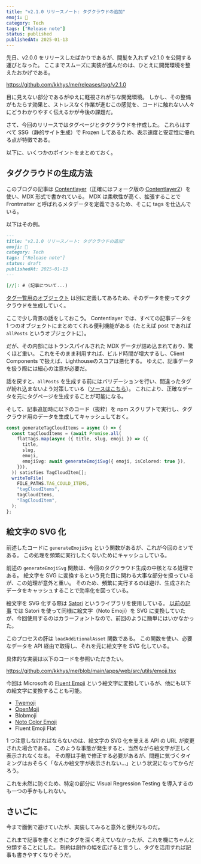 ```yaml
---
title: "v2.1.0 リリースノート: タグクラウドの追加"
emoji: 🚀
category: Tech
tags: ["Release note"]
status: published
publishedAt: 2025-01-13
---
```


先日、v2.0.0 をリリースしたばかりであるが、間髪を入れず v2.1.0 を公開する運びとなった。
ここまでスムーズに実装が進んだのは、ひとえに開発環境を整えたおかげである。

https://github.com/kkhys/me/releases/tag/v2.1.0

目に見えない部分であるがゆえに軽視されがちな開発環境。
しかし、その整備がもたらす効果と、ストレスなく作業が進むこの感覚を、コードに触れない人々にどうわかりやすく伝えるかが今後の課題だ。

さて、今回のリリースではタグページとタグクラウドを作成した。
これらはすべて SSG（静的サイト生成）で Frozen してあるため、表示速度と安定性に優れる点が特徴である。

以下に、いくつかのポイントをまとめておく。

## タグクラウドの生成方法

このブログの記事は [Contentlayer](https://contentlayer.dev)（正確にはフォーク版の [Contentlayer2](https://github.com/timlrx/contentlayer2)）を使い、MDX 形式で書かれている。
MDX は柔軟性が高く、拡張することで Frontmatter と呼ばれるメタデータを定義できるため、そこに tags を仕込んでいる。

以下はその例。

```markdown title="index.mdx"
---
title: "v2.1.0 リリースノート: タグクラウドの追加"
emoji: 🚀
category: Tech
tags: ["Release note"]
status: draft
publishedAt: 2025-01-13
---

[//]: # (記事について...)
```

[タグ一覧用のオブジェクト](https://github.com/kkhys/me/blob/7764caf5f3a4e3b7514103af7eabf442f31c0ef1/apps/web/src/config/tag.ts) は別に定義してあるため、そのデータを使ってタグクラウドを生成していく。

ここで少し背景の話をしておこう。
Contentlayer では、すべての記事データを 1 つのオブジェクトにまとめてくれる便利機能がある（たとえば post であれば `allPosts` というオブジェクトに）。

だが、その内部にはトランスパイルされた MDX データが詰め込まれており、驚くほど重い。
これをそのまま利用すれば、ビルド時間が増大するし、Client Components で扱えば、Lighthouseのスコアは悪化する。
ゆえに、記事データを扱う際には細心の注意が必要だ。

話を戻すと、`allPosts` を生成する前にはバリデーションを行い、間違ったタグが紛れ込まないよう対策している（[ソースはこちら](https://github.com/kkhys/me/blob/7764caf5f3a4e3b7514103af7eabf442f31c0ef1/apps/web/contentlayer.config.ts#L224-L230)）。
これにより、正確なデータを元にタグページを生成することが可能になる。

そして、記事追加時に以下のコード（抜粋）を npm スクリプトで実行し、タグクラウド用のデータを生成してキャッシュしておく。

```ts title="pre-build.ts" showLineNumbers
const generateTagCloudItems = async () => {
  const tagCloudItems = (await Promise.all(
    flatTags.map(async ({ title, slug, emoji }) => ({
      title,
      slug,
      emoji,
      emojiSvg: await generateEmojiSvg({ emoji, isColored: true }),
    })),
  )) satisfies TagCloudItem[];
  writeToFile(
    FILE_PATHS.TAG_COULD_ITEMS,
    "tagCloudItems",
    tagCloudItems,
    "TagCloudItem",
  );
};
```

## 絵文字の SVG 化

前述したコードに `generateEmojiSvg` という関数があるが、これが今回のミソである。
この処理を頻繁に実行したくないためにキャッシュしている。

前述の `generateEmojiSvg` 関数は、今回のタグクラウド生成の中核となる処理である。
絵文字を SVG に変換するという見た目に関わる大事な部分を担っているが、この処理が意外と重い。
そのため、頻繁に実行するのは避け、生成されたデータをキャッシュすることで効率化を図っている。

絵文字を SVG 化する際は [Satori](https://github.com/vercel/satori) というライブラリを使用している。
[以前の記事](/posts/p15e6x7) では Satori を使って同様に絵文字（Noto Emoji）を SVG に変換していたが、今回使用するのはカラーフォントなので、前回のように簡単にはいかなかった。

このプロセスの肝は `loadAdditionalAsset` 関数である。
この関数を使い、必要なデータを API 経由で取得し、それを元に絵文字を SVG 化している。

具体的な実装は以下のコードを参照いただきたい。

https://github.com/kkhys/me/blob/main/apps/web/src/utils/emoji.tsx

今回は Microsoft の [Fluent Emoji](https://fluentemoji.com) という絵文字に変換しているが、他にも以下の絵文字に変換することも可能。

- [Twemoji](https://github.com/twitter/twemoji)
- [OpenMoji](https://openmoji.org)
- Blobmoji
- [Noto Color Emoji](https://fonts.google.com/noto/specimen/Noto+Color+Emoji)
- Fluent Emoji Flat

1 つ注意しなければならないのは、絵文字の SVG 化を支える API の URL が変更された場合である。
このような事態が発生すると、当然ながら絵文字が正しく表示されなくなる。
その際は手動で修正する必要があるが、問題に気づくタイミングはおそらく「なんか絵文字が表示されない…」という状況になってからだろう。

これを未然に防ぐため、特定の部分に Visual Regression Testing を導入するのも一つの手かもしれない。

## さいごに

今まで面倒で避けていたが、実装してみると意外と便利なものだ。

これまで記事を書くときにタグを深く考えていなかったが、これを機にちゃんと分類することにした。
制約は創作の幅を広げると言うし、タグを活用すれば記事も書きやすくなりそうだ。
